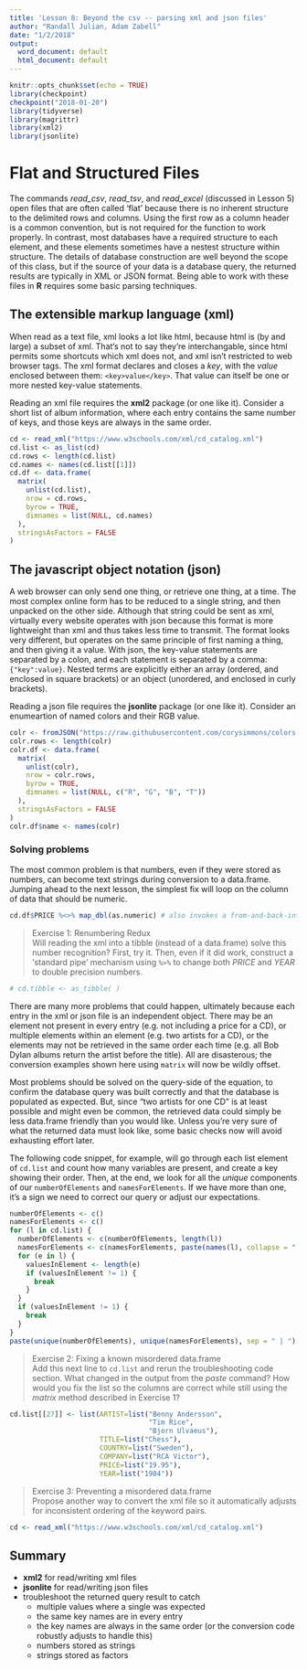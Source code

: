 ```yaml
---
title: 'Lesson 8: Beyond the csv -- parsing xml and json files'
author: "Randall Julian, Adam Zabell"
date: "1/2/2018"
output:
  word_document: default
  html_document: default
---
```


```r
knitr::opts_chunk$set(echo = TRUE)
library(checkpoint)
checkpoint("2018-01-20")
library(tidyverse)
library(magrittr)
library(xml2)
library(jsonlite)
```

# Flat and Structured Files
The commands *read_csv*, *read_tsv*, and *read_excel* (discussed in Lesson 5) open files that are often called 'flat' because there is no inherent structure to the delimited rows and columns. Using the first row as a column header is a common convention, but is not required for the function to work properly. In contrast, most databases have a required structure to each element, and these elements sometimes have a nestest structure within structure. The details of database construction are well beyond the scope of this class, but if the source of your data is a database query, the returned results are typically in XML or JSON format. Being able to work with these files in **R** requires some basic parsing techniques.

## The extensible markup language (xml)
When read as a text file, xml looks a lot like html, because html is (by and large) a subset of xml. That's not to say they're interchangable, since html permits some shortcuts which xml does not, and xml isn't restricted to web browser tags. The xml format declares and closes a *key*, with the *value* enclosed between them: `<key>value</key>`. That value can itself be one or more nested key-value statements. 

Reading an xml file requires the **xml2** package (or one like it). Consider a short list of album information, where each entry contains the same number of keys, and those keys are always in the same order.
```r
cd <- read_xml("https://www.w3schools.com/xml/cd_catalog.xml")
cd.list <- as_list(cd)
cd.rows <- length(cd.list)
cd.names <- names(cd.list[[1]])
cd.df <- data.frame(
  matrix(
    unlist(cd.list),
    nrow = cd.rows,
    byrow = TRUE,
    dimnames = list(NULL, cd.names)
  ),
  stringsAsFactors = FALSE
)
```

## The javascript object notation (json)

A web browser can only send one thing, or retrieve one thing, at a time. The most complex online form has to be reduced to a single string, and then unpacked on the other side. Although that string could be sent as xml, virtually every website operates with json because this format is more lightweight than xml and thus takes less time to transmit. The format looks very different, but operates on the same principle of first naming a thing, and then giving it a value. With json, the key-value statements are separated by a colon, and each statement is separated by a comma: `{"key":value}`. Nested terms are explicitly either an array (ordered, and enclosed in square brackets) or an object (unordered, and enclosed in curly brackets). 

Reading a json file requires the **jsonlite** package (or one like it). Consider an enumeartion of named colors and their RGB value.
```r
colr <- fromJSON("https://raw.githubusercontent.com/corysimmons/colors.json/master/colors.json")
colr.rows <- length(colr)
colr.df <- data.frame(
  matrix(
    unlist(colr),
    nrow = colr.rows,
    byrow = TRUE,
    dimnames = list(NULL, c("R", "G", "B", "T"))
  ),
  stringsAsFactors = FALSE
)
colr.df$name <- names(colr)
```

### Solving problems

The most common problem is that numbers, even if they were stored as numbers, can become text strings during conversion to a data.frame. Jumping ahead to the next lesson, the simplest fix will loop on the column of data that should be numeric.
```r
cd.df$PRICE %<>% map_dbl(as.numeric) # also invokes a from-and-back-into pipe notation
```

> Exercise 1: Renumbering Redux  
> Will reading the xml into a tibble (instead of a data.frame) solve this number recognition? First, try it. Then, even if it did work, construct a 'standard pipe' mechanism using `%>%` to change both *PRICE* and *YEAR* to double precision numbers.

```r
# cd.tibble <- as_tibble( )
```

There are many more problems that could happen, ultimately because each entry in the xml or json file is an independent object. There may be an element not present in every entry (e.g. not including a price for a CD), or multiple elements within an element (e.g. two artists for a CD), or the elements may not be retrieved in the same order each time (e.g. all Bob Dylan albums return the artist before the title). All are disasterous; the conversion examples shown here using `matrix` will now be wildly offset.

Most problems should be solved on the query-side of the equation, to confirm the database query was built correctly and that the database is populated as expected. But, since "two artists for one CD" is at least possible and might even be common, the retrieved data could simply be less data.frame friendly than you would like. Unless you're very sure of what the returned data must look like, some basic checks now will avoid exhausting effort later.  

The following code snippet, for example, will go through each list element of `cd.list` and count how many variables are present, and create a key showing their order. Then, at the end, we look for all the *unique* components of our `numberOfElements` and `namesForElements`. If we have more than one, it's a sign we need to correct our query or adjust our expectations.  
```r
numberOfElements <- c()
namesForElements <- c()
for (l in cd.list) {
  numberOfElements <- c(numberOfElements, length(l))
  namesForElements <- c(namesForElements, paste(names(l), collapse = ":"))
  for (e in l) {
    valuesInElement <- length(e)
    if (valuesInElement != 1) {
      break
    }
  }
  if (valuesInElement != 1) {
    break
  }
}
paste(unique(numberOfElements), unique(namesForElements), sep = " | ")
```

> Exercise 2: Fixing a known misordered data.frame  
> Add this next line to `cd.list` and rerun the troubleshooting code section. What changed in the output from the *paste* command? How would you fix the list so the columns are correct while still using the *matrix* method described in Exercise 1?

```r
cd.list[[27]] <- list(ARTIST=list("Benny Andersson",
                                  "Tim Rice",
                                  "Bjorn Ulvaeus"),
                      TITLE=list("Chess"),
                      COUNTRY=list("Sweden"),
                      COMPANY=list("RCA Victor"),
                      PRICE=list("19.95"),
                      YEAR=list("1984"))
```

> Exercise 3: Preventing a misordered data.frame  
> Propose another way to convert the xml file so it automatically adjusts for inconsistent ordering of the keyword pairs.

```r
cd <- read_xml("https://www.w3schools.com/xml/cd_catalog.xml")
```

## Summary
* **xml2** for read/writing xml files
* **jsonlite** for read/writing json files
* troubleshoot the returned query result to catch
    + multiple values where a single was expected
    + the same key names are in every entry
    + the key names are always in the same order (or the conversion code robustly adjusts to handle this)
    + numbers stored as strings
    + strings stored as factors
